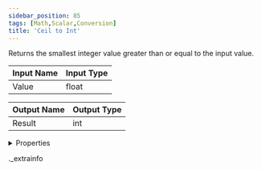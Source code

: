 ```yaml
---
sidebar_position: 85
tags: [Math,Scalar,Conversion]
title: 'Ceil to Int'
---
```


Returns the smallest integer value greater than or equal to the input value.



<IChip uuid="38b502dc-dd35-4083-a2b0-8a8e5f69a958" />

| Input Name | Input Type |
|-----------|-----------|
| Value | float |

| Output Name | Output Type |
|-----------|-----------|
| Result | int |


<details>
  <summary>Properties</summary>
  <div>
    <div>
    <table>
      <thead>
        <tr>
          <th>Room availability:</th>
          <th>Available everywhere</th>
        </tr>
        <tr>
          <th>Is beta required?</th>
          <th>No</th>
        </tr>
        <tr>
          <th>Is this chip a trolling risk?</th>
          <th>No</th>
        </tr>
        <tr>
          <th>Is this chip a role assignment risk?</th>
          <th>No</th>
        </tr>
        <tr>
          <th>Chip UUID</th>
          <th>38b502dc-dd35-4083-a2b0-8a8e5f69a958</th>
        </tr>
      </thead>
    </table>
    </div>
  </div>
</details>

._extrainfo